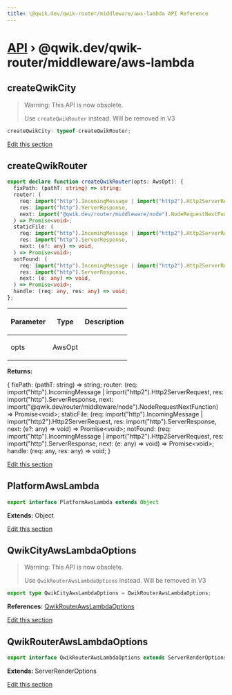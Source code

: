 ```yaml
---
title: \@qwik.dev/qwik-router/middleware/aws-lambda API Reference
---
```


# [API](/api) &rsaquo; @qwik.dev/qwik-router/middleware/aws-lambda

## createQwikCity

> Warning: This API is now obsolete.
>
> Use `createQwikRouter` instead. Will be removed in V3

```typescript
createQwikCity: typeof createQwikRouter;
```

[Edit this section](https://github.com/QwikDev/qwik/tree/main/packages/qwik-router/src/middleware/aws-lambda/index.ts)

## createQwikRouter

```typescript
export declare function createQwikRouter(opts: AwsOpt): {
  fixPath: (pathT: string) => string;
  router: (
    req: import("http").IncomingMessage | import("http2").Http2ServerRequest,
    res: import("http").ServerResponse,
    next: import("@qwik.dev/router/middleware/node").NodeRequestNextFunction,
  ) => Promise<void>;
  staticFile: (
    req: import("http").IncomingMessage | import("http2").Http2ServerRequest,
    res: import("http").ServerResponse,
    next: (e?: any) => void,
  ) => Promise<void>;
  notFound: (
    req: import("http").IncomingMessage | import("http2").Http2ServerRequest,
    res: import("http").ServerResponse,
    next: (e: any) => void,
  ) => Promise<void>;
  handle: (req: any, res: any) => void;
};
```

<table><thead><tr><th>

Parameter

</th><th>

Type

</th><th>

Description

</th></tr></thead>
<tbody><tr><td>

opts

</td><td>

AwsOpt

</td><td>

</td></tr>
</tbody></table>

**Returns:**

\{ fixPath: (pathT: string) =&gt; string; router: (req: import("http").IncomingMessage \| import("http2").Http2ServerRequest, res: import("http").ServerResponse, next: import("@qwik.dev/router/middleware/node").NodeRequestNextFunction) =&gt; Promise&lt;void&gt;; staticFile: (req: import("http").IncomingMessage \| import("http2").Http2ServerRequest, res: import("http").ServerResponse, next: (e?: any) =&gt; void) =&gt; Promise&lt;void&gt;; notFound: (req: import("http").IncomingMessage \| import("http2").Http2ServerRequest, res: import("http").ServerResponse, next: (e: any) =&gt; void) =&gt; Promise&lt;void&gt;; handle: (req: any, res: any) =&gt; void; }

[Edit this section](https://github.com/QwikDev/qwik/tree/main/packages/qwik-router/src/middleware/aws-lambda/index.ts)

## PlatformAwsLambda

```typescript
export interface PlatformAwsLambda extends Object
```

**Extends:** Object

[Edit this section](https://github.com/QwikDev/qwik/tree/main/packages/qwik-router/src/middleware/aws-lambda/index.ts)

## QwikCityAwsLambdaOptions

> Warning: This API is now obsolete.
>
> Use `QwikRouterAwsLambdaOptions` instead. Will be removed in V3

```typescript
export type QwikCityAwsLambdaOptions = QwikRouterAwsLambdaOptions;
```

**References:** [QwikRouterAwsLambdaOptions](#qwikrouterawslambdaoptions)

[Edit this section](https://github.com/QwikDev/qwik/tree/main/packages/qwik-router/src/middleware/aws-lambda/index.ts)

## QwikRouterAwsLambdaOptions

```typescript
export interface QwikRouterAwsLambdaOptions extends ServerRenderOptions
```

**Extends:** ServerRenderOptions

[Edit this section](https://github.com/QwikDev/qwik/tree/main/packages/qwik-router/src/middleware/aws-lambda/index.ts)
